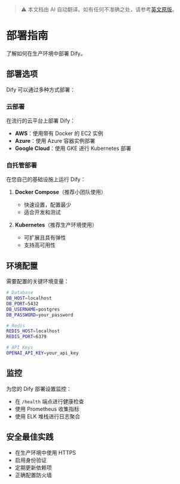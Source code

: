> ⚠️ 本文档由 AI 自动翻译。如有任何不准确之处，请参考[英文原版](../../../../en/documentation/pages/getting-started/deployment.mdx)。

# 部署指南

了解如何在生产环境中部署 Dify。

## 部署选项

Dify 可以通过多种方式部署：

### 云部署

在流行的云平台上部署 Dify：

- **AWS**：使用带有 Docker 的 EC2 实例
- **Azure**：使用 Azure 容器实例部署
- **Google Cloud**：使用 GKE 进行 Kubernetes 部署

### 自托管部署

在您自己的基础设施上运行 Dify：

1. **Docker Compose**（推荐小团队使用）
   - 快速设置，配置最少
   - 适合开发和测试

2. **Kubernetes**（推荐生产环境使用）
   - 可扩展且具有弹性
   - 支持高可用性

## 环境配置

需要配置的关键环境变量：

```bash
# Database
DB_HOST=localhost
DB_PORT=5432
DB_USERNAME=postgres
DB_PASSWORD=your_password

# Redis
REDIS_HOST=localhost
REDIS_PORT=6379

# API Keys
OPENAI_API_KEY=your_api_key
```

## 监控

为您的 Dify 部署设置监控：

- 在 `/health` 端点进行健康检查
- 使用 Prometheus 收集指标
- 使用 ELK 堆栈进行日志聚合

## 安全最佳实践

- 在生产环境中使用 HTTPS
- 启用身份验证
- 定期更新依赖项
- 正确配置防火墙